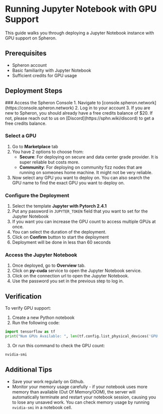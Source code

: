 
# Running Jupyter Notebook with GPU Support

This guide walks you through deploying a Jupyter Notebook instance with GPU support on Spheron.

## Prerequisites
- Spheron account
- Basic familiarity with Jupyter Notebook
- Sufficient credits for GPU usage

## Deployment Steps

<Steps>
### Access the Spheron Console
1. Navigate to [console.spheron.network](https://console.spheron.network)
2. Log in to your account
3. If you are new to Spheron, you should already have a free credits balance of $20. If not, please reach out to us on [Discord](https://sphn.wiki/discord) to get a free credits balance.

### Select a GPU
1. Go to **Marketplace** tab
2. You have 2 options to choose from:
    - **Secure**: For deploying on secure and data center grade provider. It is super reliable but costs more.
    - **Community**: For deploying on community fizz nodes that are running on someones home machine. It might not be very reliable.
3. Now select any GPU you want to deploy on. You can also search the GPU name to find the exact GPU you want to deploy on.

### Configure the Deployment
1. Select the template **Jupyter with Pytorch 2.4.1**
2. Put any password in `JUPYTER_TOKEN` field that you want to set for the Jupyter Notebook
3. If you want you can increase the GPU count to access multiple GPUs at once.
4. You can select the duration of the deployment.
5. Click on **Confirm** button to start the deployment
6. Deployment will be done in less than 60 seconds

### Access the Jupyter Notebook
1. Once deployed, go to **Overview** tab.
2. Click on **py-cuda** service to open the Jupyter Notebook service.
3. Click on the connection url to open the Jupyter Notebook.
4. Use the password you set in the previous step to log in.
</Steps>

## Verification
To verify GPU support:
1. Create a new Python notebook
2. Run the following code:
```python
import tensorflow as tf
print("Num GPUs Available: ", len(tf.config.list_physical_devices('GPU')))
```
3. Or run this command to check the GPU count:
```bash
nvidia-smi
```

## Additional Tips
- Save your work regularly on Github.
- Monitor your memory usage carefully - if your notebook uses more memory than available (Out Of Memory/OOM), the server will automatically terminate and restart your notebook session, causing you to lose any unsaved work. You can check memory usage by running `nvidia-smi` in a notebook cell.
